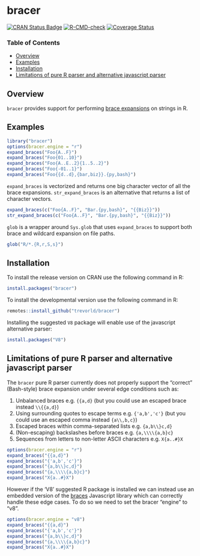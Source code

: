 bracer
======

[![CRAN Status Badge](https://www.r-pkg.org/badges/version/bracer)](https://cran.r-project.org/package=bracer)
[![R-CMD-check](https://github.com/trevorld/bracer/workflows/R-CMD-check/badge.svg)](https://github.com/trevorld/bracer/actions)
[![Coverage Status](https://codecov.io/github/trevorld/bracer/branch/master/graph/badge.svg)](https://app.codecov.io/github/trevorld/bracer?branch=master)

### Table of Contents

* [Overview](#overview)
* [Examples](#examples)
* [Installation](#installation)
* [Limitations of pure R parser and alternative javascript parser](#limitations)

## <a name="overview">Overview</a>

``bracer`` provides support for performing [brace expansions](https://www.gnu.org/savannah-checkouts/gnu/bash/manual/bash.html#Brace-Expansion) on strings in R.

## <a name="examples">Examples</a>

```r
library("bracer")
options(bracer.engine = "r")
expand_braces("Foo{A..F}")
expand_braces("Foo{01..10}")
expand_braces("Foo{A..E..2}{1..5..2}")
expand_braces("Foo{-01..1}")
expand_braces("Foo{{d..d},{bar,biz}}.{py,bash}")
```

``expand_braces`` is vectorized and returns one big character vector of all the brace expansions.  ``str_expand_braces`` is an alternative that returns a list of character vectors.

```r
expand_braces(c("Foo{A..F}", "Bar.{py,bash}", "{{Biz}}"))
str_expand_braces(c("Foo{A..F}", "Bar.{py,bash}", "{{Biz}}"))
```

``glob`` is a wrapper around ``Sys.glob`` that uses ``expand_braces`` to support both brace and wildcard expansion on file paths.

```r
glob("R/*.{R,r,S,s}")
```

## <a name="installation">Installation</a>

To install the release version on CRAN use the following command in R:

```r
install.packages("bracer")
```

To install the developmental version use the following command in R:

```r
remotes::install_github("trevorld/bracer")
```

Installing the suggested ``V8`` package will enable use of the javascript alternative parser:

```r
install.packages("V8")
```

## <a name="limitations">Limitations of pure R parser and alternative javascript parser</a>

The ``bracer`` pure R parser currently does not properly support the "correct" (Bash-style) brace expansion under several edge conditions such as:

1. Unbalanced braces e.g. ``{{a,d}`` (but you could use an escaped brace instead ``\\{{a,d}``)
2. Using surrounding quotes to escape terms e.g. ``{'a,b','c'}`` (but you could use an escaped comma instead  ``{a\\,b,c}``)
3. Escaped braces within comma-separated lists e.g. ``{a,b\\}c,d}``
4. (Non-escaping) backslashes before braces e.g. ``{a,\\\\{a,b}c}``
5. Sequences from letters to non-letter ASCII characters e.g. ``X{a..#}X``

```r
options(bracer.engine = "r")
expand_braces("{{a,d}")
expand_braces("{'a,b','c'}")
expand_braces("{a,b\\}c,d}")
expand_braces("{a,\\\\{a,b}c}")
expand_braces("X{a..#}X")
```

However if the 'V8' suggested R package is installed we can instead use an embedded version of the [braces](https://github.com/micromatch/braces) Javascript library which can correctly handle these edge cases.  To do so we need to set the bracer "engine" to "v8".

```r
options(bracer.engine = "v8")
expand_braces("{{a,d}")
expand_braces("{'a,b','c'}")
expand_braces("{a,b\\}c,d}")
expand_braces("{a,\\\\{a,b}c}")
expand_braces("X{a..#}X")
```
